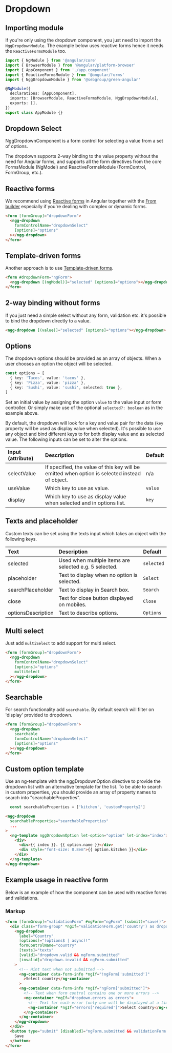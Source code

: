 
# Dropdown

## Importing module

If you're only using the dropdown component, you just need to import the `NggDropdownModule`. The example below uses reactive forms hence it needs the `ReactiveFormsModule` too.

```typescript
import { NgModule } from '@angular/core'
import { BrowserModule } from '@angular/platform-browser'
import { AppComponent } from './app.component'
import { ReactiveFormsModule } from '@angular/forms'
import { NggDropdownModule } from '@sebgroup/green-angular'

@NgModule({
  declarations: [AppComponent],
  imports: [BrowserModule, ReactiveFormsModule, NggDropdownModule],
  exports: [],
})
export class AppModule {}
```

## Dropdown Select

NggDropdownComponent is a form control for selecting a value from a set of options.

The dropdown supports 2-way binding to the value property without the need for Angular forms,
and supports all the form directives from the core FormsModule (NgModel) and ReactiveFormsModule (FormControl, FormGroup, etc.).

<Story id="components-dropdown--select" />

## Reactive forms

We recommend using <a href="https://angular.io/guide/reactive-forms" target="_blank">Reactive forms</a> in Angular together with the <a href="https://angular.io/api/forms/FormBuilder" target="_blank">From builder</a> especially
if you're dealing with complex or dynamic forms.

```html
<form [formGroup]="dropdownForm">
  <ngg-dropdown
    formControlName="dropdownSelect"
    [options]="options"
  ></ngg-dropdown>
</form>
```

## Template-driven forms

Another approach is to use <a href="https://angular.io/guide/forms" target="_blank">Template-driven forms</a>.

```html
<form #dropdownForm="ngForm">
  <ngg-dropdown [(ngModel)]="selected" [options]="options"></ngg-dropdown>
</form>
```

## 2-way binding without forms

If you just need a simple select without any form, validation etc. it's possible to bind the dropdown directly to a value.

```html
<ngg-dropdown [(value)]="selected" [options]="options"></ngg-dropdown>
```

## Options

The dropdown options should be provided as an array of objects. When a user chooses an option the object will be selected.

```typescript
const options = [
  { key: 'Tacos', value: 'tacos' },
  { key: 'Pizza', value: 'pizza' },
  { key: 'Sushi', value: 'sushi', selected: true },
]
```

Set an initial value by assigning the option `value` to the value input or form controller. Or simply make use of the optional `selected?: boolean` as in the example above.

By default, the dropdown will look for a key and value pair for the data (`key` property will be used as display value when selected). It's possible to use any object and bind different keys to for both display value and as selected value. The following inputs can be set to alter the options.

| Input (attribute) | Description                                                                                    | Default |
| :---------------- | :--------------------------------------------------------------------------------------------- | :------ |
| selectValue       | If specified, the value of this key will be emitted when option is selected instead of object. | n/a     |
| useValue          | Which key to use as value.                                                                     | `value` |
| display           | Which key to use as display value when selected and in options list.                           | `key`   |

## Texts and placeholder

Custom texts can be set using the texts input which takes an object with the following keys.

| Text               | Description                                            | Default    |
| :----------------- | :----------------------------------------------------- | :--------- |
| selected           | Used when multiple items are selected e.g. 5 selected. | `selected` |
| placeholder        | Text to display when no option is selected.            | `Select`   |
| searchPlaceholder  | Text to display in Search box.                         | `Search`   |
| close              | Text for close button displayed on mobiles.            | `Close`    |
| optionsDescription | Text to describe options.                              | `Options`  |

## Multi select

Just add `multiSelect` to add support for multi select.

```html
<form [formGroup]="dropdownForm">
  <ngg-dropdown
    formControlName="dropdownSelect"
    [options]="options"
    multiSelect
  ></ngg-dropdown>
</form>
```

<Story id="components-dropdown--multi-select" />

## Searchable

For search functionality add `searchable`. By default search will filter on 'display' provided to dropdown. 

```html
<form [formGroup]="dropdownForm">
  <ngg-dropdown
    searchable
    formControlName="dropdownSelect"
    [options]="options"
  ></ngg-dropdown>
</form>
```

<Story id="components-dropdown--searchable" />

## Custom option template

Use an ng-template with the nggDropdownOption directive to provide the dropdown list with an alternative template for the list. 
To be able to search in custom properties, you should provide an array of property names to search into "searchableProperties".

```typescript
  const searchableProperties = ['kitchen', 'customProperty2']
```

```html
<ngg-dropdown
  searchableProperties="searchableProperties" 
  ...
>
  <ng-template nggDropdownOption let-option="option" let-index="index">
    <div>
      <div>{{ index }}. {{ option.name }}</div>
      <div style="font-size: 0.8em">{{ option.kitchen }}</div>
    </div>
  </ng-template>
</ngg-dropdown>
```
<Story id="components-dropdown--custom-option" />

## Example usage in reactive form

Below is an example of how the component can be used with reactive forms and validations.

<Story id="components-dropdown--form" />

### Markup

```html
<form [formGroup]="validationForm" #ngForm="ngForm" (submit)="save()">
  <div class="form-group" *ngIf="validationForm.get('country') as dropdown">
    <ngg-dropdown
      label="Country"
      [options]="(options$ | async)!"
      formControlName="country"
      [texts]="texts"
      [valid]="dropdown.valid && ngForm.submitted"
      [invalid]="dropdown.invalid && ngForm.submitted"
    >
      <!-- Hint text when not submitted -->
      <ng-container data-form-info *ngIf="!ngForm['submitted']"
        >Select country</ng-container
      >
      <ng-container data-form-info *ngIf="ngForm['submitted']">
        <!-- Text when form control contains one or more errors -->
        <ng-container *ngIf="dropdown.errors as errors">
          <!-- Text for each error (only one will be displayed at a time) -->
          <ng-container *ngIf="errors['required']">Select country</ng-container>
        </ng-container>
      </ng-container>
    </ngg-dropdown>
  </div>
  <button type="submit" [disabled]="ngForm.submitted && validationForm.invalid">
    Save
  </button>
</form>
```
